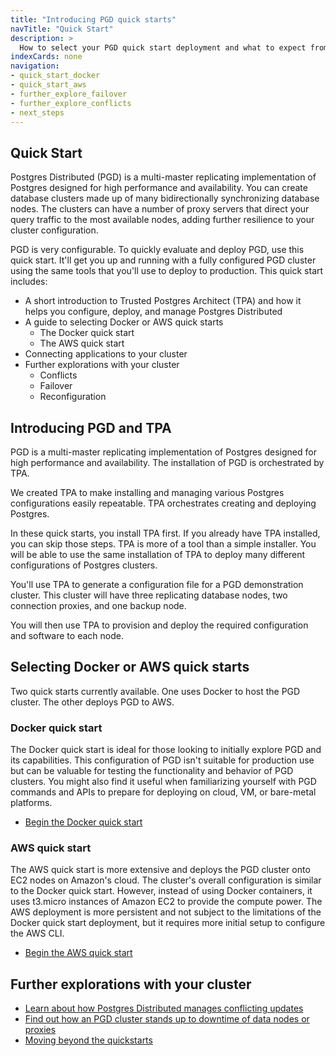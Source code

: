 ```yaml
---
title: "Introducing PGD quick starts"
navTitle: "Quick Start"
description: >
  How to select your PGD quick start deployment and what to expect from the experience.
indexCards: none
navigation:
- quick_start_docker
- quick_start_aws
- further_explore_failover
- further_explore_conflicts
- next_steps
---
```


## Quick Start

Postgres Distributed (PGD) is a multi-master replicating implementation of Postgres designed for high performance and availability. You can create database clusters made up of many bidirectionally synchronizing database nodes. The clusters can have a number of proxy servers that direct your query traffic to the most available nodes, adding further resilience to your cluster configuration.
 
PGD is very configurable. To quickly evaluate and deploy PGD, use this quick start. It'll get you up and running with a fully configured PGD cluster using the same tools that you'll use to deploy to production. This quick start includes:

* A short introduction to Trusted Postgres Architect (TPA) and how it helps you configure, deploy, and manage Postgres Distributed
* A guide to selecting Docker or AWS quick starts
  * The Docker quick start 
  * The AWS quick start
* Connecting applications to your cluster
* Further explorations with your cluster
  * Conflicts
  * Failover
  * Reconfiguration


## Introducing PGD and TPA

PGD is a multi-master replicating implementation of Postgres designed for high performance and availability. The installation of PGD is orchestrated by TPA. 

We created TPA to make installing and managing various Postgres configurations easily repeatable. TPA orchestrates creating and deploying Postgres. 

In these quick starts, you install TPA first. If you already have TPA installed, you can skip those steps. TPA is more of a tool than a simple installer. You will be able to use the same installation of TPA to deploy many different configurations of Postgres clusters.

You'll use TPA to generate a configuration file for a PGD demonstration cluster. This cluster will have three replicating database nodes, two connection proxies, and one backup node. 

You will then use TPA to provision and deploy the required configuration and software to each node.

## Selecting Docker or AWS quick starts

Two quick starts currently available. One uses Docker to host the PGD cluster. The other deploys PGD to AWS. 

### Docker quick start

The Docker quick start is ideal for those looking to initially explore PGD and its capabilities. This configuration of PGD isn't suitable for production use but can be valuable for testing the functionality and behavior of PGD clusters. You might also find it useful when familiarizing yourself with PGD commands and APIs to prepare for deploying on cloud, VM, or bare-metal platforms. 

* [Begin the Docker quick start](quick_start_docker)

### AWS quick start

The AWS quick start is more extensive and deploys the PGD cluster onto EC2 nodes on Amazon's cloud. The cluster's overall configuration is similar to the Docker quick start. However, instead of using Docker containers, it uses t3.micro instances of Amazon EC2 to provide the compute power. The AWS deployment is more persistent and not subject to the limitations of the Docker quick start deployment, but it requires more initial setup to configure the AWS CLI.

* [Begin the AWS quick start](quick_start_aws)

## Further explorations with your cluster

* [Learn about how Postgres Distributed manages conflicting updates](further_explore_conflicts/)
* [Find out how an PGD cluster stands up to downtime of data nodes or proxies](further_explore_failover/)
* [Moving beyond the quickstarts](next_steps/)

